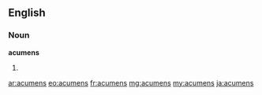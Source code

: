 ==English==
===Noun===
'''acumens'''
# {{plural of|[[acumen]]}}

[[ar:acumens]]
[[eo:acumens]]
[[fr:acumens]]
[[mg:acumens]]
[[my:acumens]]
[[ja:acumens]]